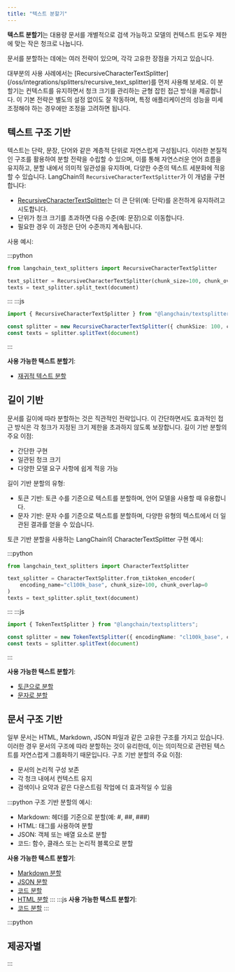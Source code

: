 ```yaml
---
title: "텍스트 분할기"
---
```


**텍스트 분할기**는 대용량 문서를 개별적으로 검색 가능하고 모델의 컨텍스트 윈도우 제한에 맞는 작은 청크로 나눕니다.

문서를 분할하는 데에는 여러 전략이 있으며, 각각 고유한 장점을 가지고 있습니다.

<Tip>
대부분의 사용 사례에서는 [RecursiveCharacterTextSplitter](/oss/integrations/splitters/recursive_text_splitter)를 먼저 사용해 보세요. 이 분할기는 컨텍스트를 유지하면서 청크 크기를 관리하는 균형 잡힌 접근 방식을 제공합니다. 이 기본 전략은 별도의 설정 없이도 잘 작동하며, 특정 애플리케이션의 성능을 미세 조정해야 하는 경우에만 조정을 고려하면 됩니다.
</Tip>

## 텍스트 구조 기반

텍스트는 단락, 문장, 단어와 같은 계층적 단위로 자연스럽게 구성됩니다. 이러한 본질적인 구조를 활용하여 분할 전략을 수립할 수 있으며, 이를 통해 자연스러운 언어 흐름을 유지하고, 분할 내에서 의미적 일관성을 유지하며, 다양한 수준의 텍스트 세분화에 적응할 수 있습니다. LangChain의 `RecursiveCharacterTextSplitter`가 이 개념을 구현합니다:

- [RecursiveCharacterTextSplitter](/oss/integrations/splitters/recursive_text_splitter)는 더 큰 단위(예: 단락)를 온전하게 유지하려고 시도합니다.
- 단위가 청크 크기를 초과하면 다음 수준(예: 문장)으로 이동합니다.
- 필요한 경우 이 과정은 단어 수준까지 계속됩니다.

사용 예시:

:::python
```python
from langchain_text_splitters import RecursiveCharacterTextSplitter

text_splitter = RecursiveCharacterTextSplitter(chunk_size=100, chunk_overlap=0)
texts = text_splitter.split_text(document)
```
:::
:::js
```ts
import { RecursiveCharacterTextSplitter } from "@langchain/textsplitters";

const splitter = new RecursiveCharacterTextSplitter({ chunkSize: 100, chunkOverlap: 0 })
const texts = splitter.splitText(document)
```
:::

**사용 가능한 텍스트 분할기**:
- [재귀적 텍스트 분할](/oss/integrations/splitters/recursive_text_splitter)

## 길이 기반

문서를 길이에 따라 분할하는 것은 직관적인 전략입니다. 이 간단하면서도 효과적인 접근 방식은 각 청크가 지정된 크기 제한을 초과하지 않도록 보장합니다. 길이 기반 분할의 주요 이점:

- 간단한 구현
- 일관된 청크 크기
- 다양한 모델 요구 사항에 쉽게 적응 가능

길이 기반 분할의 유형:

- 토큰 기반: 토큰 수를 기준으로 텍스트를 분할하며, 언어 모델을 사용할 때 유용합니다.
- 문자 기반: 문자 수를 기준으로 텍스트를 분할하며, 다양한 유형의 텍스트에서 더 일관된 결과를 얻을 수 있습니다.

토큰 기반 분할을 사용하는 LangChain의 CharacterTextSplitter 구현 예시:

:::python
```python
from langchain_text_splitters import CharacterTextSplitter

text_splitter = CharacterTextSplitter.from_tiktoken_encoder(
    encoding_name="cl100k_base", chunk_size=100, chunk_overlap=0
)
texts = text_splitter.split_text(document)
```
:::
:::js
```ts
import { TokenTextSplitter } from "@langchain/textsplitters";

const splitter = new TokenTextSplitter({ encodingName: "cl100k_base", chunkSize: 100, chunkOverlap: 0 })
const texts = splitter.splitText(document)
```
:::

**사용 가능한 텍스트 분할기**:
- [토큰으로 분할](/oss/integrations/splitters/split_by_token)
- [문자로 분할](/oss/integrations/splitters/character_text_splitter)

## 문서 구조 기반

일부 문서는 HTML, Markdown, JSON 파일과 같은 고유한 구조를 가지고 있습니다. 이러한 경우 문서의 구조에 따라 분할하는 것이 유리한데, 이는 의미적으로 관련된 텍스트를 자연스럽게 그룹화하기 때문입니다. 구조 기반 분할의 주요 이점:

- 문서의 논리적 구성 보존
- 각 청크 내에서 컨텍스트 유지
- 검색이나 요약과 같은 다운스트림 작업에 더 효과적일 수 있음

:::python
구조 기반 분할의 예시:

- Markdown: 헤더를 기준으로 분할(예: #, ##, ###)
- HTML: 태그를 사용하여 분할
- JSON: 객체 또는 배열 요소로 분할
- 코드: 함수, 클래스 또는 논리적 블록으로 분할

**사용 가능한 텍스트 분할기**:
- [Markdown 분할](/oss/integrations/splitters/markdown_header_metadata_splitter)
- [JSON 분할](/oss/integrations/splitters/recursive_json_splitter)
- [코드 분할](/oss/integrations/splitters/code_splitter)
- [HTML 분할](/oss/integrations/splitters/split_html)
:::
:::js
**사용 가능한 텍스트 분할기**:
- [코드 분할](/oss/integrations/splitters/code_splitter)
:::

:::python
## 제공자별

<Columns cols={3}>
<Card title="WRITER" icon="link" href="/oss/integrations/splitters/writer" arrow="true" cta="View guide" />
</Columns>
:::
